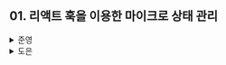## 01. 리액트 훅을 이용한 마이크로 상태 관리

<details>
  <summary>준영</summary>
  책에서 말하는 리액트 훅 등장 이전, 즉, 클래스형 컴포넌트 위주의 개발 방식에서는 상태 객체 하나를 통해 중앙에서 관리하므로 `중앙 집중적인 방식`이라고 말하는 것 같다.<br/>
하지만 함수형 컴포넌트가 등장한 후, **useState**와 같은 리액트 훅을 통해 필요에 따라 상태를 정의하거나, 재사용 가능한 훅을 정의하는 등 사용자가 목적에 맞게 사용하는 트렌드로 변화되었다.<br/>
✅ 따라서 이렇게 변화된 방식을 **중앙 집중적인 방식에서 벗어나 더 목적 지향적이며 특정한 코딩 패턴과 함께 사용되는** `마이크로 상태 관리`라고 언급하는 듯하다.

### 마이크로 상태 관리 이해하기

**'상태(state)'란?**

> 사용자 인터페이스(UI)를 나타내는 모든 데이터. 즉, 렌더링에 필요한 데이터.

기본적으로 상태 관리에 필요한 기능은 다음과 같다.

- 상태 읽기
- 상태 갱신
- 상태 기반 렌더링

그리고, 추가적으로 필요할 수 있는 기능은 다음과 같다.

- 리렌더링 최적화
- 다른 시스템과의 상호 작용
- 비동기 지원
- 파생 상태
- etc..

이 모든 기능들이 필요한 것은 아니며 목적에 맞게 사용자가 정의하여 사용해야 한다.

### 리액트 훅 사용하기

> useState

- 지역 상태를 생성하는 가장 기본적인 함수

> useReducer

- useState와 마찬가지로 지역 상태를 생성할 수 있는 함수
- useState를 대체하는 용도로 사용한다고 한다.

> useEffect

- 리액트 렌더링 바깥에서 로직을 실행하기 위한 함수

이외에도 여러 기본 리액트 훅이 있지만, 공식 문서를 참고하자.

리액트 훅을 통해 컴포넌트에서 로직을 추출해보자.

```jsx
const useCount = () => {
  const [count, setCount] = useState(0);
  /* 필요한 로직을 해당 부분에 추가할 수도 있다! */
  return [count, setCount];
}

const component = () => {
  const [count, setCount] = useCount();

  return ~~~;
}
```

위의 예시는 로직을 추출한 것이 오히려 더 복잡하고 불필요해보일 수 있다.<br/>
간단한 상태야 useState를 통해 필요에 따라 선언하여 사용할 수 있지만, 복잡해질 경우 해당 상태를 관리하기 위한 코드가 길어져 가독성을 떨어뜨릴 수 있다.<br/>
따라서 위와 같이 분리하여 얻을 수 있는 장점은 다음과 같다.

- 해당 컴포넌트에서 사용하는 상태의 의미를 이름을 통해 명확하게 유추할 수 있도록 하여 가독성을 높인다.
- 상태가 컴포넌트에서 분리되어 컴포넌트를 건드리지 않고 기능을 추가할 수 있고, 뷰에 집중할 수 있다.

> 💡 이렇게 정의한 커스텀 훅은 단순히 작은 기능을 추가하는 Wrapper가 될 수도 있고 큰 역할을 하는 거대한 훅이 될 수도 있다.

### 데이터 불러오기를 위한 서스펜스와 동시성 렌더링

> Suspense

- 비동기 처리에 대한 걱정 없이 컴포넌트를 코딩할 수 있는 방법

> 동시성 렌더링

- 렌더링 프로세스를 chunk 단위로 분할하여 CPU utilization을 높이는 방법

### 전역 상태 탐구하기

> 지역 상태

- 컴포넌트에서 정의되고, 컴포넌트 트리 내에서 사용되는 상태

> 전역 상태

- 어플리케이션 내 멀리 떨어진 여러 컴포넌트 사이에서 사용할 수 있는 상태
- 싱글턴일 필요는 없다.

리액트는 컴포넌트 모델에 기반하기 때문에 `지역성`이 매우 중요하다.<br/>
따라서 **컴포넌트가 서로 격리**되어야 하고, **재사용이 가능**해야 한다.

### useState 사용하기

useState는 상태와 함께 상태를 업데이트하는 setState 함수를 제공하며 상태의 값을 갱신할 수 있다.

```jsx
const [count, setCount] = useState(0);

/* ~~~ */

<div>
  {count}
  <button onClick={() => setCount(1)}>/* ~~~ */</button>
</div>;
```

위의 예시의 경우, 버튼을 처음 클릭하였을때 `count`라는 상태가 0에서 1로 갱신되며 상태가 변하여 리렌더링이 일어난다.<br/>
하지만 이후 여러 번을 클릭하더라도 이미 1인 `count`를 동일한 1로 갱신하려고 하기 때문에 리렌더링이 일어나지 않는다.<br/>
이를 `베일아웃(bailout)`이라고 부르며, **상태 값의 변경이 이루어지지 않아** 리렌더링을 발생시키지 않는 것을 의미한다.

```jsx
const [state, setState] = useState({ count: 0 });

/* ~~~ */

<div>
  {count}
  <button onClick={() => setState({ count: 1 })}>/* ~~~ */</button>
</div>;
```

하지만 예시를 위와 같이 변경할 경우, 버튼을 누를때마다 리렌더링이 발생한다.<br/>
객체는 `immutable`하기 때문에 **새로운 객체가 생성되어 이전 객체와 동일하지 않다고 판단**되어 `베일아웃`이 일어나지 않기 때문이다.

또 다른 예시로 버튼 클릭시 count가 증가하는 예시를 살펴보자.

```jsx
const [count, setCount] = useState(0);

/* ~~~ */

<div>
  {count}
  /* 1. */
  <button onClick={() => setCount(count + 1)}>
  /* 2. */
  <button onClick={() => setCount((c) => c + 1)}>
    /* ~~~ */
  </button>
</div>
```

1번과 2번은 비슷해 보이지만 동작이 다르다.

1번은 버튼을 빠르게 클릭할 경우, 클릭한만큼 count가 올라가지 않을 수 있다.<br/>
하지만 2번은 빠르게 클릭하더라도 클릭한만큼 count가 올라간다. 이전 상태 값에 기반하여 상태 업데이트가 이루어지기 때문이다.

✅ 1번의 상태 업데이트가 제대로 이루어지지 않는 이유를 순간 `race condition` 때문인가 생각하였지만, `batch update` 때문인것 같다.<br/>
리액트는 상태 변경에 대해 렌더링을 최적화하기 위해 상태 변경을 `batch`로 모아서 처리하기 때문이다.<br/>
따라서 1번의 경우, 아직 상태 변경이 이루어지지 않은 `count` 값을 여러 번 불러와 상태 업데이트가 제대로 이루어지지 않았다고 생각했기 때문이다.<br/>
반면, 2번의 경우, 이전 상태에 기반하여 업데이트가 이루어져 batch로 모아 처리하더라도 정상적으로 동작하는 것이라고 생각한다. ~~(맞나...?)~~

### useReducer 사용하기

```jsx
const reducer = (state, action) => {
  switch (action.type) {
    case '~~~' :
      return ~~~~;
    case '...' :
      return ...;
    /* ... */
  }
}

const Component = () => {
  const [state, dispatch] = useReducer(reducer, { ~~~ });

  return ...;
}
```

사용 방법은 다음과 같고, `dispatch({ type: ACTION_NAME })`과 같이 `dispatch` 함수를 통해 미리 정해둔 액션을 통해 상태를 갱신할 수 있다.<br/>
미리 액션과 업데이트될 내용을 정의해두기 때문에 코드를 분리할 수 있고, 테스트 용이성 측면에서 이점이 있다.

### useState와 useReducer의 유사점과 차이점

`useState`와 `useReducer`는 서로를 통해 구현 가능하고, 특별한 경우를 제외하고 거의 모든 경우 서로를 대체 가능하다.<br/>
따라서 사용자의 선호도와 프로그래밍 스타일에 따라 둘 중 하나를 편하게 사용하면 된다!

✅ 그럼 언제 useState를 사용하고, useReducer를 사용해야할까?

GPT 선생님 말로는 다음과 같다.

```
[useState]

- 간단한 컴포넌트나 상태가 단순한 경우에 유용합니다.
- 단일 값 또는 객체를 통해 상태를 관리할 수 있습니다.
- 간단한 상태 갱신 로직을 가질 때 사용하기 좋습니다.

[useReducer]

- 복잡한 상태 또는 상태 갱신 로직이 복잡한 경우에 적합합니다.
- 여러 상태를 함께 관리하거나 상태 갱신 로직이 복잡한 경우에 효율적입니다.
- 상태를 변경하는 로직이 복잡하거나 컴포넌트의 성능 최적화를 위해 사용될 때 적합합니다.
```

사실 `useState`만을 사용해도 큰 무리가 없을 것이라는 생각이 들기는 한다. 로직이 커져도 훅으로 분리하여 정의하면 되니...
또 간편한 사용성 때문에 `useReducer`보다 `useState`가 선호될 것 같다.<br/>
하지만 `useReducer`를 사용한다면, 상태가 변경되는 상황이 정해져있고, 복잡할 경우에 사용할 것 같다는 생각이 든다.

</details>
<details>
  <summary>도은</summary>
  ### 마이크로 상태 관리 이해하기

```
💡 React에서 상태는?
   사용자 인터페이스(UI)를 나타내는 모든 데이터를 말한다.
```

기본적인 상태 관리

- 상태 읽기
- 상태 업데이트
- 상태 기반 렌더링

추가적인 기능

- 리렌더링 최적화
- 다른 시스템과의 상호 작용
- 비동기 지원
- 파생 상태

### 리액트 훅 사용하기

```jsx
const useCount = () => {
  const [count, useCount] = useState(0);
  return [count, useCount];
};

const Component = () => {
  const [count, useCount] = useCount();

  return ...
};
```

👆 크게 달라질 것이 없기 때문에 불필요하게 복잡해졌다고 생각할 수 있다.

다음 두 가지 관점을 생각해보자.

- `useCount`라는 이름을 통해 더 명확해졌다.
  - 사용자 정의 훅 → 코드 가독성 향상
- `Component`가 `useCount` 구현과 분리되었다.
  - 컴포넌트를 건드리지 않고도 기능을 추가할 수 있다.

이처럼, 다양한 목적에 맞는 사용자 정의 훅을 제공할 수 있다.

```
💡 단순히 작은 기능을 추가하는 Wrapper가 될 수 있고
   더 큰 역할을 하는 거대한 훅이 될 수 있다.
```

### 전역 상태 탐구하기

```
💡 컴포넌트 자체는 전역 상태에 가급적 의존하지 않는 것이 좋다.
```

👆 위의 문장 곱씹어보기

- 컴포넌트는 지역성이 중요하다.
  - **독립적이여야 하고, 재사용이 가능해야 한다는 것을 의미**
  - 외부에 의존하는 경우, 동작이 일관되지 않거나 재사용이 불가능할 수 있다.

**🤔 컴포넌트가 외부에 의존하여 재사용이 불가능한 경우**

```jsx
const Foo = () => {
  const { bar } = useContext(BarContext);

  return ...
};
```

위 컴포넌트를 재사용하기를 원한다면 `<BarContext.Provider>`를 반드시 상위에 감싼 후 사용해야 한다.

그렇지 못할 경우 의도대로 동작하지 않을 것..😓

### useState 사용하기

```jsx
<button onClick={() => setCount(1)}>
```

👆 버튼을 여러 번 클릭하면 `setCount(1)`을 다시 호출하지만, 동일한 값이기 때문에 '**베일아웃**'되어 리렌더링 X

```
💡 베일아웃
   리렌더링을 발생시키지 않는 것
```

<br />

**🤔 아래 코드의 차이점은 뭘까?**

```jsx
// 1
<button onClick={() => setCount(count + 1)}>

// 2
<button onClick={() => setCount(c => c + 1)}>
```

- 1은 카운트가 증가
- 2는 실제 버튼을 클릭한 횟수를 센다.

따라서, 1의 경우 여러 상태 업데이트가 동시에 일어날 경우 예상치 못한 결과를 초래할 수 있다.

2의 경우, 상태 업데이트가 **이전 상태에 기반하여 이루어진다**는 점에서 연속적인 상태 업데이트가 발생할 경우에도 각 업데이트가 이전 업데이트의 결과에 기반하기 때문에, 상태 업데이트가 정확하게 반영된다.

### useReducer와 useState

```
💡 기본적으로 동일하며 상호 교환 가능
   → 각자 선호도나 프로그래밍 스타일에 따라 둘 중 하나를 선택하면 된다.
```

**🤔 그런데 왜 우리는 `useState`를 더 많이 사용하는 것일까?**

- 간결하고, 대부분의 컴포넌트 상태 관리 요구사항은 `useState`로 충분히 해결 가능
- 러닝 커브도 낮다.

**🤔 `useReducer`가 더 적합한 경우?**

- 결국에는 둘 다 **상태관리**를 위한 훅이라서
- useState로 해결할 수 없는 상황은 드물다.
- gpt 왈.. 복잡한 상태 관리에서 useReducer가 더 적합할 수 있다고..
- 개인적인 생각, 케이스 별로 상태 관리를 해야 한다면 useReducer가 적합할 수도..?
  - 러닝 커브 대비하면, useState로도 충분히 커버 가능할 거 같기도

</details>
